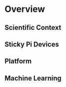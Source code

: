 # Overview{#overview -}

## Scientific Context
## Sticky Pi Devices
## Platform
## Machine Learning
